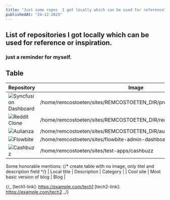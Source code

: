 ```yaml
---
title: "Just some repos  I got locally which can be used for reference"
publishedAt: "24-12-2023"
---
```


## List of repositories I got locally which can be used for reference or inspiration.

### just a reminder for myself.

## Table

| Repository                                                       | Image                                                                  |
| ---------------------------------------------------------------- | ---------------------------------------------------------------------- |
| ![Syncfusion Dashboard](/public/blog/inspiration/syncfusion.png) | /home/remcostoeten/sites/REMCOSTOETEN_DIR/project_syncfusion_dashboard |
| ![Reddit Clone](/public/blog/inspiration/reddit.png)             | /home/remcostoeten/sites/REMCOSTOETEN_DIR/reddit-clone                 |
| ![Aulianza](/public/blog/inspiration/aulianza.png)               | /home/remcostoeten/sites/REMCOSTOETEN_DIR/aulianza.id                  |
| ![Flowbite](/public/blog/inspiration/flowbite.png)               | /home/remcostoeten/sites/flowbite-admin-dashboard                      |
| ![Cashbuzz](/public/blog/inspiration/cashbuzz.png)               | /home/remcostoeten/sites/test-apps/cashbuzz                            |

Some honorable mentions:
{/* create table  with no image, only titel and description field */}
| Local title | Description | Category |
| Cool site | Most basic version of blog | Blog |

{/_ [tech1-link]: https://example.com/tech1
[tech2-link]: https://example.com/tech2 _/}
